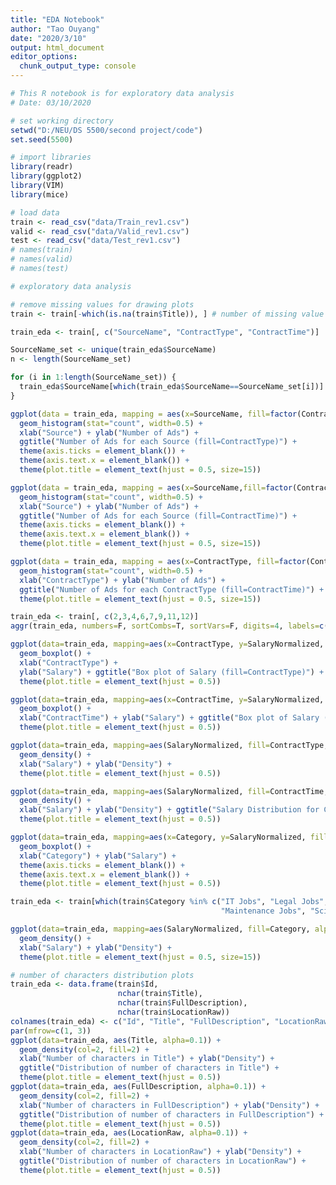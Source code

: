 ```yaml
---
title: "EDA Notebook"
author: "Tao Ouyang"
date: "2020/3/10"
output: html_document
editor_options: 
  chunk_output_type: console
---
```


```r
# This R notebook is for exploratory data analysis
# Date: 03/10/2020

# set working directory
setwd("D:/NEU/DS 5500/second project/code")
set.seed(5500)
```

```r
# import libraries
library(readr)
library(ggplot2)
library(VIM)
library(mice)
```

```r
# load data
train <- read_csv("data/Train_rev1.csv")
valid <- read_csv("data/Valid_rev1.csv")
test <- read_csv("data/Test_rev1.csv")
# names(train)
# names(valid)
# names(test)
```

```r
# exploratory data analysis

# remove missing values for drawing plots
train <- train[-which(is.na(train$Title)), ] # number of missing value is 1

train_eda <- train[, c("SourceName", "ContractType", "ContractTime")]

SourceName_set <- unique(train_eda$SourceName)
n <- length(SourceName_set)

for (i in 1:length(SourceName_set)) {
  train_eda$SourceName[which(train_eda$SourceName==SourceName_set[i])] <- i
}

ggplot(data = train_eda, mapping = aes(x=SourceName, fill=factor(ContractType))) +
  geom_histogram(stat="count", width=0.5) +
  xlab("Source") + ylab("Number of Ads") +
  ggtitle("Number of Ads for each Source (fill=ContractType)") + 
  theme(axis.ticks = element_blank()) +
  theme(axis.text.x = element_blank()) +
  theme(plot.title = element_text(hjust = 0.5, size=15))

ggplot(data = train_eda, mapping = aes(x=SourceName,fill=factor(ContractTime))) +
  geom_histogram(stat="count", width=0.5) +
  xlab("Source") + ylab("Number of Ads") +
  ggtitle("Number of Ads for each Source (fill=ContractTime)") + 
  theme(axis.ticks = element_blank()) +
  theme(axis.text.x = element_blank()) +
  theme(plot.title = element_text(hjust = 0.5, size=15))

ggplot(data = train_eda, mapping = aes(x=ContractType, fill=factor(ContractTime))) +
  geom_histogram(stat="count", width=0.5) + 
  xlab("ContractType") + ylab("Number of Ads") +
  ggtitle("Number of Ads for each ContractType (fill=ContractTime)") + 
  theme(plot.title = element_text(hjust = 0.5, size=15))

train_eda <- train[, c(2,3,4,6,7,9,11,12)]
aggr(train_eda, numbers=F, sortCombs=T, sortVars=F, digits=4, labels=c("Title", "FD", "Location", "Type", "Time", "Category", "Salary", "Source"), axes=T, bars=T, prop=T)

ggplot(data=train_eda, mapping=aes(x=ContractType, y=SalaryNormalized, fill=ContractType)) +
  geom_boxplot() +
  xlab("ContractType") + 
  ylab("Salary") + ggtitle("Box plot of Salary (fill=ContractType)") +
  theme(plot.title = element_text(hjust = 0.5))

ggplot(data=train_eda, mapping=aes(x=ContractTime, y=SalaryNormalized, fill=ContractTime)) +
  geom_boxplot() +
  xlab("ContractTime") + ylab("Salary") + ggtitle("Box plot of Salary (fill=ContractTime)") + 
  theme(plot.title = element_text(hjust = 0.5))

ggplot(data=train_eda, mapping=aes(SalaryNormalized, fill=ContractType, alpha=0.2)) +
  geom_density() +
  xlab("Salary") + ylab("Density") + 
  theme(plot.title = element_text(hjust = 0.5))

ggplot(data=train_eda, mapping=aes(SalaryNormalized, fill=ContractTime, alpha=0.2)) +
  geom_density() +
  xlab("Salary") + ylab("Density") + ggtitle("Salary Distribution for ContractTime") + 
  theme(plot.title = element_text(hjust = 0.5))

ggplot(data=train_eda, mapping=aes(x=Category, y=SalaryNormalized, fill=Category)) +
  geom_boxplot() +
  xlab("Category") + ylab("Salary") +
  theme(axis.ticks = element_blank()) +
  theme(axis.text.x = element_blank()) +
  theme(plot.title = element_text(hjust = 0.5))

train_eda <- train[which(train$Category %in% c("IT Jobs", "Legal Jobs", 
                                               "Maintenance Jobs", "Scientific & QA Jobs")), ]

ggplot(data=train_eda, mapping=aes(SalaryNormalized, fill=Category, alpha=0.2)) +
  geom_density() +
  xlab("Salary") + ylab("Density") + 
  theme(plot.title = element_text(hjust = 0.5, size=15))

# number of characters distribution plots
train_eda <- data.frame(train$Id, 
                        nchar(train$Title),
                        nchar(train$FullDescription),
                        nchar(train$LocationRaw))
colnames(train_eda) <- c("Id", "Title", "FullDescription", "LocationRaw")
par(mfrow=c(1, 3))
ggplot(data=train_eda, aes(Title, alpha=0.1)) +
  geom_density(col=2, fill=2) +
  xlab("Number of characters in Title") + ylab("Density") + 
  ggtitle("Distribution of number of characters in Title") + 
  theme(plot.title = element_text(hjust = 0.5))
ggplot(data=train_eda, aes(FullDescription, alpha=0.1)) +
  geom_density(col=2, fill=2) +
  xlab("Number of characters in FullDescription") + ylab("Density") + 
  ggtitle("Distribution of number of characters in FullDescription") + 
  theme(plot.title = element_text(hjust = 0.5))
ggplot(data=train_eda, aes(LocationRaw, alpha=0.1)) +
  geom_density(col=2, fill=2) +
  xlab("Number of characters in LocationRaw") + ylab("Density") + 
  ggtitle("Distribution of number of characters in LocationRaw") + 
  theme(plot.title = element_text(hjust = 0.5))
```
